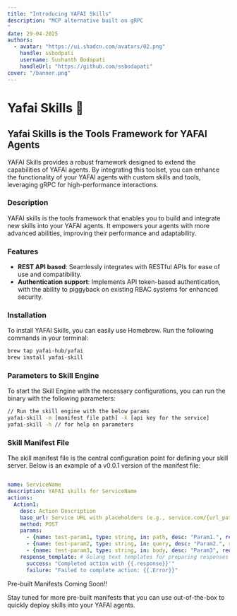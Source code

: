 ```yaml
---
title: "Introducing YAFAI Skills"
description: "MCP alternative built on gRPC 
"
date: 29-04-2025
authors:
  - avatar: "https://ui.shadcn.com/avatars/02.png"
    handle: ssbodpati
    username: Sushanth Bodapati 
    handleUrl: "https://github.com/ssbodapati"
cover: "/banner.png"
---
```


# Yafai Skills 🚀

## Yafai Skills is the Tools Framework for YAFAI Agents

YAFAI Skills provides a robust framework designed to extend the capabilities of YAFAI agents. By integrating this toolset, you can enhance the functionality of your YAFAI agents with custom skills and tools, leveraging gRPC for high-performance interactions.

### Description

YAFAI skills is the tools framework that enables you to build and integrate new skills into your YAFAI agents. It empowers your agents with more advanced abilities, improving their performance and adaptability.

### Features

- **REST API based**: Seamlessly integrates with RESTful APIs for ease of use and compatibility.
- **Authentication support**: Implements API token-based authentication, with the ability to piggyback on existing RBAC systems for enhanced security.

### Installation

To install YAFAI Skills, you can easily use Homebrew. Run the following commands in your terminal:

```bash
brew tap yafai-hub/yafai
brew install yafai-skill
```

### Parameters to Skill Engine
To start the Skill Engine with the necessary configurations, you can run the binary with the following parameters:

```bash
// Run the skill engine with the below params
yafai-skill -m [manifest file path] -k [api key for the service]
yafai-skill -h // for help on parameters
```


### Skill Manifest File
The skill manifest file is the central configuration point for defining your skill server. Below is an example of a v0.0.1 version of the manifest file:

```yaml

name: ServiceName
description: YAFAI skills for ServiceName
actions:
  Action1:
    desc: Action Description
    base_url: Service URL with placeholders (e.g., service.com/{url_path}/{query_param})
    method: POST
    params:
      - {name: test-param1, type: string, in: path, desc: "Param1.", required: true}
      - {name: test-param2, type: string, in: query, desc: "Param2.", required: true}
      - {name: test-param3, type: string, in: body, desc: "Param3", required: true}
    response_template: # Golang text templates for preparing responses
      success: "Completed action with {{.response}}'"
      failure: "Failed to complete action: {{.Error}}"
```
Pre-built Manifests Coming Soon!!

Stay tuned for more pre-built manifests that you can use out-of-the-box to quickly deploy skills into your YAFAI agents.

